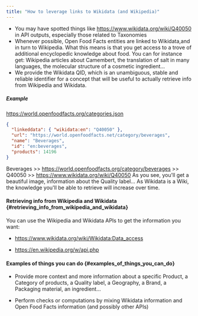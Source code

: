 ```yaml
---
title: "How to leverage links to Wikidata (and Wikipedia)"
---
```


- You may have spotted things like https://www.wikidata.org/wiki/Q40050 in API outputs, especially those related to Taxonomies
- Whenever possible, Open Food Facts entities are linked to Wikidata,and in turn to Wikipedia. What this means is that you get access to a trove of additional encyclopedic knowledge about food. You can for instance get: Wikipedia articles about Camembert, the translation of salt in many languages, the molecular structure of a cosmetic ingredient...
- We provide the Wikidata QID, which is an unambiguous, stable and reliable identifier for a concept that will be useful to actually retrieve info from Wikipedia and Wikidata.

##### Example

https://world.openfoodfacts.org/categories.json

```json
{
  "linkeddata": { "wikidata:en": "Q40050" },
  "url": "https://world.openfoodfacts.net/category/beverages",
  "name": "Beverages",
  "id": "en:beverages",
  "products": 14196
}
```

Beverages >> https://world.openfoodfacts.org/category/beverages >> Q40050 >> https://www.wikidata.org/wiki/Q40050
As you see, you'll get a beautiful image, information about the Quality label... As Wikidata is a Wiki, the knowledge you'll be able to retrieve will increase over time.

#### Retrieving info from Wikipedia and Wikidata {#retrieving_info_from_wikipedia_and_wikidata}

You can use the Wikipedia and Wikidata APIs to get the information you want:

- https://www.wikidata.org/wiki/Wikidata:Data_access

* https://en.wikipedia.org/w/api.php

#### Examples of things you can do {#examples_of_things_you_can_do}

- Provide more context and more information about a specific Product, a Category of products, a Quality label, a Geography, a Brand, a Packaging material, an ingredient...

- Perform checks or computations by mixing Wikidata information and Open Food Facts information (and possibly other APIs)
